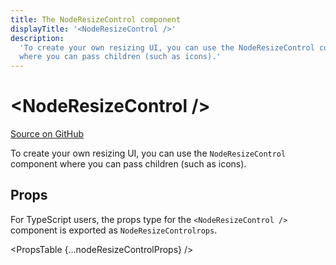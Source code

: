 ```yaml
---
title: The NodeResizeControl component
displayTitle: '<NodeResizeControl />'
description:
  'To create your own resizing UI, you can use the NodeResizeControl component
  where you can pass children (such as icons).'
---
```



# &lt;NodeResizeControl />

[Source on GitHub](https://github.com/wbkd/react-flow/blob/bacaa99c73b347856f63c5d495f5a0829be1e431/packages/node-resizer/src/ResizeControl.tsx/#L27)

To create your own resizing UI, you can use the `NodeResizeControl` component where you can pass children (such as icons).

## Props

For TypeScript users, the props type for the `<NodeResizeControl />` component is exported
as `NodeResizeControlrops`.

<PropsTable {...nodeResizeControlProps} />
